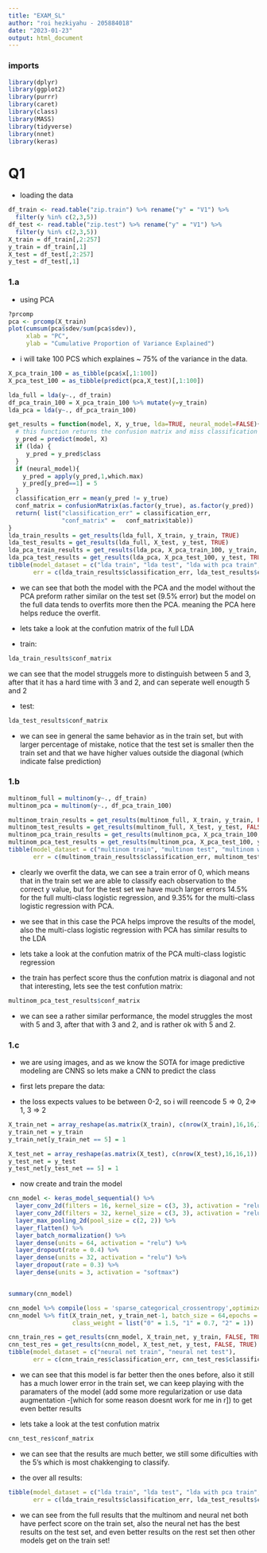 ```yaml
---
title: "EXAM_SL"
author: "roi hezkiyahu - 205884018"
date: "2023-01-23"
output: html_document
---
```


### imports

```r
library(dplyr)
library(ggplot2)
library(purrr)
library(caret)
library(class)
library(MASS)
library(tidyverse)
library(nnet)
library(keras)
```


# Q1

* loading the data

```r
df_train <- read.table("zip.train") %>% rename("y" = "V1") %>%
  filter(y %in% c(2,3,5))
df_test <- read.table("zip.test") %>% rename("y" = "V1") %>%
  filter(y %in% c(2,3,5))
X_train = df_train[,2:257]
y_train = df_train[,1]
X_test = df_test[,2:257]
y_test = df_test[,1]
```


### 1.a

* using PCA

```r
?prcomp
pca <- prcomp(X_train)
plot(cumsum(pca$sdev/sum(pca$sdev)),
     xlab = "PC",
     ylab = "Cumulative Proportion of Variance Explained")
```

* i will take 100 PCS which explaines ~ 75% of the variance in the data.


```r
X_pca_train_100 = as_tibble(pca$x[,1:100])
X_pca_test_100 = as_tibble(predict(pca,X_test)[,1:100])
```


```r
lda_full = lda(y~., df_train)
df_pca_train_100 = X_pca_train_100 %>% mutate(y=y_train)
lda_pca = lda(y~., df_pca_train_100)
```


```r
get_results = function(model, X, y_true, lda=TRUE, neural_model=FALSE){
  # this function returns the confusion matrix and miss classification error of a given model
  y_pred = predict(model, X)
  if (lda) {
     y_pred = y_pred$class 
  }
  if (neural_model){
    y_pred = apply(y_pred,1,which.max)
    y_pred[y_pred==1] = 5
  }
  classification_err = mean(y_pred != y_true)
  conf_matrix = confusionMatrix(as.factor(y_true), as.factor(y_pred))
  return( list("classification_err" = classification_err,
               "conf_matrix" =   conf_matrix$table))
}
lda_train_results = get_results(lda_full, X_train, y_train, TRUE)
lda_test_results = get_results(lda_full, X_test, y_test, TRUE)
lda_pca_train_results = get_results(lda_pca, X_pca_train_100, y_train, TRUE)
lda_pca_test_results = get_results(lda_pca, X_pca_test_100, y_test, TRUE)
tibble(model_dataset = c("lda train", "lda test", "lda with pca train", "lda with pca test"),
       err = c(lda_train_results$classification_err, lda_test_results$classification_err, lda_pca_train_results$classification_err,  lda_pca_test_results$classification_err))
```


* we can see that both the model with the PCA and the model without the PCA preform rather similar on the test set (9.5% error) but the model on the full data tends to overfits more then the PCA. meaning the PCA here helps reduce the overfit.

* lets take a look at the confution matrix of the full LDA

* train:

```r
lda_train_results$conf_matrix
```

we can see that the model struggels more to distinguish between 5 and 3, after that it has a hard time with 3 and 2, and can seperate well enougth 5 and 2

* test:

```r
lda_test_results$conf_matrix
```
* we can see in general the same behavior as in the train set, but with larger percentage of mistake, notice that the test set is smaller then the train set and that we have higher values outside the diagonal (which indicate false prediction)


### 1.b

```r
multinom_full = multinom(y~., df_train)
multinom_pca = multinom(y~., df_pca_train_100)
```


```r
multinom_train_results = get_results(multinom_full, X_train, y_train, FALSE)
multinom_test_results = get_results(multinom_full, X_test, y_test, FALSE)
multinom_pca_train_results = get_results(multinom_pca, X_pca_train_100, y_train, FALSE)
multinom_pca_test_results = get_results(multinom_pca, X_pca_test_100, y_test, FALSE)
tibble(model_dataset = c("multinom train", "multinom test", "multinom with pca train", "multinom with pca test"),
       err = c(multinom_train_results$classification_err, multinom_test_results$classification_err, multinom_pca_train_results$classification_err,  multinom_pca_test_results$classification_err))
```


* clearly we overfit the data, we can see a train error of 0, which means that in the train set we are able to classify each observation to the correct y value, but for the test set we have much larger errors 14.5% for the full multi-class logistic regression, and 9.35% for the multi-class logistic regression with PCA.
* we see that in this case the PCA helps improve the results of the model, also the multi-class logistic regression with PCA has similar results to the LDA


* lets take a look at the confution matrix of the PCA multi-class logistic regression
* the train has perfect score thus the confution matrix is diagonal and not that interesting, lets see the test confution matrix:


```r
multinom_pca_test_results$conf_matrix
```

* we can see a rather similar performance, the model struggles the most with 5 and 3, after that with 3 and 2, and is rather ok with 5 and 2.


### 1.c

* we are using images, and as we know the SOTA for image predictive modeling are CNNS so lets make a CNN to predict the class 

* first lets prepare the data:
- the loss expects values to be between 0-2, so i will reencode 5 => 0, 2=> 1, 3 => 2

```r
X_train_net = array_reshape(as.matrix(X_train), c(nrow(X_train),16,16,1))
y_train_net = y_train
y_train_net[y_train_net == 5] = 1

X_test_net = array_reshape(as.matrix(X_test), c(nrow(X_test),16,16,1))
y_test_net = y_test
y_test_net[y_test_net == 5] = 1
```


* now create and train the model

```r
cnn_model <- keras_model_sequential() %>%
  layer_conv_2d(filters = 16, kernel_size = c(3, 3), activation = "relu", input_shape = c(16, 16, 1)) %>%
  layer_conv_2d(filters = 32, kernel_size = c(3, 3), activation = "relu") %>%
  layer_max_pooling_2d(pool_size = c(2, 2)) %>%
  layer_flatten() %>%
  layer_batch_normalization() %>%
  layer_dense(units = 64, activation = "relu") %>%
  layer_dropout(rate = 0.4) %>%
  layer_dense(units = 32, activation = "relu") %>%
  layer_dropout(rate = 0.3) %>%
  layer_dense(units = 3, activation = "softmax")


summary(cnn_model)
```


```r
cnn_model %>% compile(loss = 'sparse_categorical_crossentropy',optimizer = optimizer_adam(learning_rate = 0.0001),metrics = c('accuracy'))
cnn_model %>% fit(X_train_net, y_train_net-1, batch_size = 64,epochs = 100,verbose = 1,
                  class_weight = list("0" = 1.5, "1" = 0.7, "2" = 1))
```



```r
cnn_train_res = get_results(cnn_model, X_train_net, y_train, FALSE, TRUE)
cnn_test_res = get_results(cnn_model, X_test_net, y_test, FALSE, TRUE)
tibble(model_dataset = c("neural net train", "neural net test"),
       err = c(cnn_train_res$classification_err, cnn_test_res$classification_err))
```

* we can see that this model is far better then the ones before, also it still has a much lower error in the train set, we can keep playing with the paramaters of the model (add some more regularization or use data augmentation -[which for some reason doesnt work for me in r]) to get even better results


* lets take a look at the test confution matrix


```r
cnn_test_res$conf_matrix
```

* we can see that the results are much better, we still some dificulties with the 5's which is most chakkenging to classify.

* the over all results:

```r
tibble(model_dataset = c("lda train", "lda test", "lda with pca train", "lda with pca test", "multinom train", "multinom test", "multinom with pca train", "multinom with pca test", "neural net train", "neural net test"),
       err = c(lda_train_results$classification_err, lda_test_results$classification_err, lda_pca_train_results$classification_err,  lda_pca_test_results$classification_err, multinom_train_results$classification_err, multinom_test_results$classification_err, multinom_pca_train_results$classification_err,  multinom_pca_test_results$classification_err, cnn_train_res$classification_err, cnn_test_res$classification_err)) %>% arrange(err)
```

* we can see from the full results that the multinom and neural net both have perfect score on the train set, also the neural net has the best results on the test set, and even better results on the rest set then other models get on the train set!


